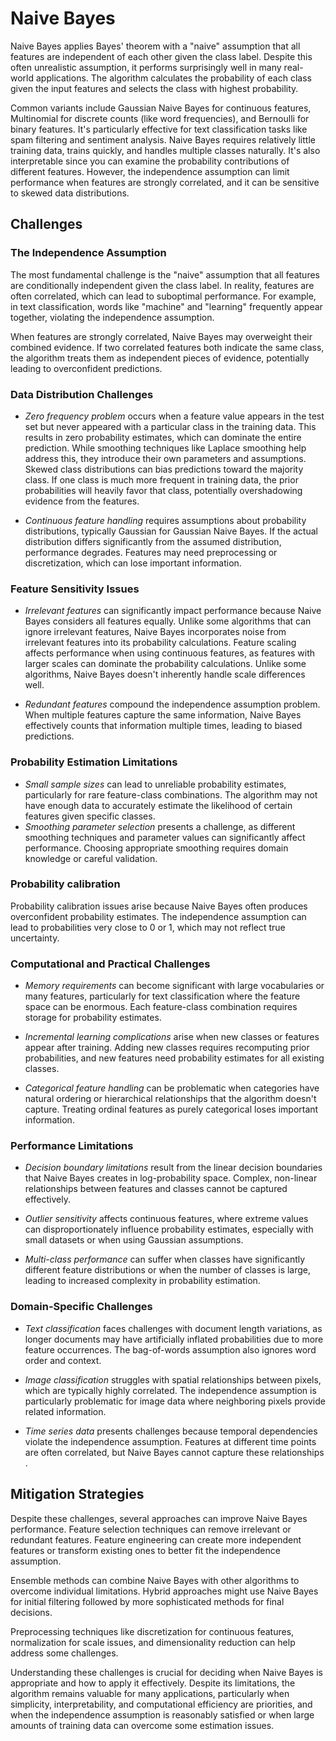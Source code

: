 
<StructuredData 
  title="Naive Bayes" 
  description="Naive Bayes applies Bayes' theorem with a naive assumption that all features are independent of each other given the class label. Despite this often unrealistic assumption, it performs surprisingly well in many real-world applications, particularly for text classification tasks." 
  url="https://ai-glossary.com/N/naive-bayes" 
/>

# Naive Bayes

Naive Bayes applies Bayes' theorem with a "naive" assumption that all features are independent of each other given the class label. Despite this often unrealistic assumption, it performs surprisingly well in many real-world applications. The algorithm calculates the probability of each class given the input features and selects the class with highest probability.

Common variants include Gaussian Naive Bayes for continuous features, Multinomial for discrete counts (like word frequencies), and Bernoulli for binary features. It's particularly effective for text classification tasks like spam filtering and sentiment analysis. Naive Bayes requires relatively little training data, trains quickly, and handles multiple classes naturally. It's also interpretable since you can examine the probability contributions of different features. However, the independence assumption can limit performance when features are strongly correlated, and it can be sensitive to skewed data distributions.

## Challenges

### The Independence Assumption
The most fundamental challenge is the "naive" assumption that all features are conditionally independent given the class label. In reality, features are often correlated, which can lead to suboptimal performance. For example, in text classification, words like "machine" and "learning" frequently appear together, violating the independence assumption.

When features are strongly correlated, Naive Bayes may overweight their combined evidence. If two correlated features both indicate the same class, the algorithm treats them as independent pieces of evidence, potentially leading to overconfident predictions.

### Data Distribution Challenges

- *Zero frequency problem* occurs when a feature value appears in the test set but never appeared with a particular class in the training data. This results in zero probability estimates, which can dominate the entire prediction. While smoothing techniques like Laplace smoothing help address this, they introduce their own parameters and assumptions.
Skewed class distributions can bias predictions toward the majority class. If one class is much more frequent in training data, the prior probabilities will heavily favor that class, potentially overshadowing evidence from the features.

- *Continuous feature handling* requires assumptions about probability distributions, typically Gaussian for Gaussian Naive Bayes. If the actual distribution differs significantly from the assumed distribution, performance degrades. Features may need preprocessing or discretization, which can lose important information.

### Feature Sensitivity Issues
- *Irrelevant features* can significantly impact performance because Naive Bayes considers all features equally. Unlike some algorithms that can ignore irrelevant features, Naive Bayes incorporates noise from irrelevant features into its probability calculations.
Feature scaling affects performance when using continuous features, as features with larger scales can dominate the probability calculations. Unlike some algorithms, Naive Bayes doesn't inherently handle scale differences well.

- *Redundant features* compound the independence assumption problem. When multiple features capture the same information, Naive Bayes effectively counts that information multiple times, leading to biased predictions.

### Probability Estimation Limitations

- *Small sample sizes* can lead to unreliable probability estimates, particularly for rare feature-class combinations. The algorithm may not have enough data to accurately estimate the likelihood of certain features given specific classes.
- *Smoothing parameter selection* presents a challenge, as different smoothing techniques and parameter values can significantly affect performance. Choosing appropriate smoothing requires domain knowledge or careful validation.

### Probability calibration
Probability calibration issues arise because Naive Bayes often produces overconfident probability estimates. The independence assumption can lead to probabilities very close to 0 or 1, which may not reflect true uncertainty.

### Computational and Practical Challenges
- *Memory requirements* can become significant with large vocabularies or many features, particularly for text classification where the feature space can be enormous. Each feature-class combination requires storage for probability estimates.

- *Incremental learning complications* arise when new classes or features appear after training. Adding new classes requires recomputing prior probabilities, and new features need probability estimates for all existing classes.

- *Categorical feature handling* can be problematic when categories have natural ordering or hierarchical relationships that the algorithm doesn't capture. Treating ordinal features as purely categorical loses important information.

### Performance Limitations

- *Decision boundary limitations* result from the linear decision boundaries that Naive Bayes creates in log-probability space. Complex, non-linear relationships between features and classes cannot be captured effectively.

- *Outlier sensitivity* affects continuous features, where extreme values can disproportionately influence probability estimates, especially with small datasets or when using Gaussian assumptions.

- *Multi-class performance* can suffer when classes have significantly different feature distributions or when the number of classes is large, leading to increased complexity in probability estimation.

### Domain-Specific Challenges
- *Text classification* faces challenges with document length variations, as longer documents may have artificially inflated probabilities due to more feature occurrences. The bag-of-words assumption also ignores word order and context.

- *Image classification* struggles with spatial relationships between pixels, which are typically highly correlated. The independence assumption is particularly problematic for image data where neighboring pixels provide related information.

- *Time series data* presents challenges because temporal dependencies violate the independence assumption. Features at different time points are often correlated, but Naive Bayes cannot capture these relationships
.

## Mitigation Strategies
Despite these challenges, several approaches can improve Naive Bayes performance. Feature selection techniques can remove irrelevant or redundant features. Feature engineering can create more independent features or transform existing ones to better fit the independence assumption.

Ensemble methods can combine Naive Bayes with other algorithms to overcome individual limitations. Hybrid approaches might use Naive Bayes for initial filtering followed by more sophisticated methods for final decisions.

Preprocessing techniques like discretization for continuous features, normalization for scale issues, and dimensionality reduction can help address some challenges.

Understanding these challenges is crucial for deciding when Naive Bayes is appropriate and how to apply it effectively. Despite its limitations, the algorithm remains valuable for many applications, particularly when simplicity, interpretability, and computational efficiency are priorities, and when the independence assumption is reasonably satisfied or when large amounts of training data can overcome some estimation issues.
